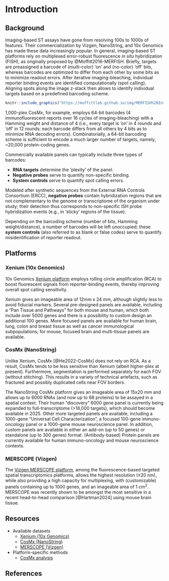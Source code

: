 # Introduction {#sec-img-introduction}

## Background

Imaging-based ST assays have gone from resolving 100s to 1000s of features.
Their commercialization by Vizgen, NanoString, and 10x Genomics has made these data increasingly popular. 
In general, imaging-based ST platforms rely on multiplexed error-robust fluorescence *in situ* hybridization (FISH), as originally proposed by @Moffitt2016-MERFISH.
Briefly, targets are preassigned a barcode of (multi-color) 'on' and (no-color) 'off' bits, whereas barcodes are optimized to differ from each other by some bits as to minimize readout errors.
After iterative imaging-bleaching, individual reporter binding events are identified computationally (spot calling).
Aligning spots along the image z-stack then allows to identify individual targets based on a predefined barcoding scheme.

```r
knitr::include_graphics("https://moffittlab.github.io/img/MERFISH%20Introduction-01.png")
```

::: {.callout-note collapse="true" title="high-plex barcoding"}
1,000-plex CosMx, for example, employs 64-bit barcodes (4 immunofluorescent reports over 16 cycles of imaging-bleaching) with a Hamming weight and distance of 4 (i.e., every target is 'on' in 4 rounds and 'off' in 12 rounds; each barcode differs from all others by 4 bits as to minimize RNA decoding errors).
Combinatorially, a 64-bit barcoding scheme is sufficient to encode a much larger number of targets, namely, ~20,000 protein-coding genes.
:::

Commercially available panels can typically include three types of barcodes:

- **RNA targets** determine the 'plexity' of the panel.
- **Negative probes** serve to quantify non-specific binding.
- **System controls** serve to quantify spot calling errors.

::: {.callout-note collapse="true" title="non-RNA targets"}
Modeled after synthetic sequences from the External RNA Controls Consortium (ERCC), **negative probes** contain hybridization regions that are not complementary to the genome or transcriptome of the organism under study; their detection thus corresponds to non-specific ISH probe hybridization events (e.g., in 'sticky' regions of the tissue). 

Depending on the barcoding scheme (number of bits, Hamming weight/distance), a number of barcodes will be left unoccupied; these **system controls** (also referred to as blank or false codes) serve to quantify misidentification of reporter readout.
:::

## Platforms


### Xenium (10x Genomics)

10x Genomics [Xenium platform](https://www.10xgenomics.com/platforms/xenium) employs rolling circle amplification (RCA) to boost fluorescent signals from reporter-binding events, thereby improving overall spot calling sensitivity.

<!-- Early [panels](https://www.10xgenomics.com/products/xenium-panels) were low-plex (100s of targets) while allowing for flexible (and relatively affordable) customization; more recently, a 5,000-plex panel has become available. -->

Xenium gives an imageable area of 12mm x 24 mm, although slightly less to avoid fiducial markers. Several pre-designed panels are available, including a "Pan Tissue and Pathways" for both mouse and human, which both include over 5000 genes and there is a possibility to custom design an additional 100 genes. More focused panels are available for human brain, lung, colon and breast tissue as well as cancer immunological subpopulations; for mouse, focused brain and multi-tissue panels are available.


### CosMx (NanoString)

Unlike Xenium, CosMx [@He2022-CosMx] does not rely on RCA. As a result, CosMx tends to be less sensitive than Xenium (albeit higher-plex at present). Furthermore, segmentation is performed separately for each FOV (without stitching). This results in a variety of technical artefacts, such as fractured and possibly duplicated cells near FOV borders.

<!-- The platform currently supports universal 1,000- and 6,000-plex [panels](https://nanostring.com/products/cosmx-spatial-molecular-imager/cosmx-rna-assays), as well as 1,000-plex panels tailored to human immuno-oncology and mouse neuronal tissue; a whole-transcriptome (~18,000-plex) panel is underway. -->

The NanoString CosMx platform gives an imageable area of 15x20 mm and allows up to 6000 RNAs (and now up to 68 proteins) to be assayed in a spatial context. Their human "discovery" 6000 gene panel is currently being expanded to full-transcriptome (>18,000 targets), which should become available in 2025. Other more targeted panels are available, including a 1000-gene "Universal Cell Characterization", a focused 100-gene immuno-oncology panel or a 1000-gene mouse neuroscience panel. In addition, custom panels are available in either an add-on (up to 50 genes) or standalone (up to 300 genes) format. (Antibody-based) Protein panels are currently available for human immuno-oncology and mouse neuroscience contexts.


### MERSCOPE (Vizgen)

The [Vizgen MERSCOPE platform](https://vizgen.com/products/), among the fluorescence-based targeted spatial transcriptomics platforms, allows the highest resolution (≤20 nm), while also providing a high capacity for multiplexing, with (customizable) panels containing up to 1000 genes, and an imageable area of 1 cm^2^. MERSCOPE was recently shown to be amongst the most sensitive in a recent head-to-head comparison [@Hartman2024] using mouse brain tissue.


## Resources

- Available datasets
  - [Xenium (10x Genomics)](https://www.10xgenomics.com/datasets)
  - [CosMx (NanoString)](https://nanostring.com/products/cosmx-spatial-molecular-imager/ffpe-dataset/)
  - [MERSCOPE (Vizgen)](https://vizgen.com/data-release-program)
- Platform-specific methods
  - [CosMx analysis](https://nanostring-biostats.github.io/CosMx-Analysis-Scratch-Space)
  
## References {.unnumbered}
